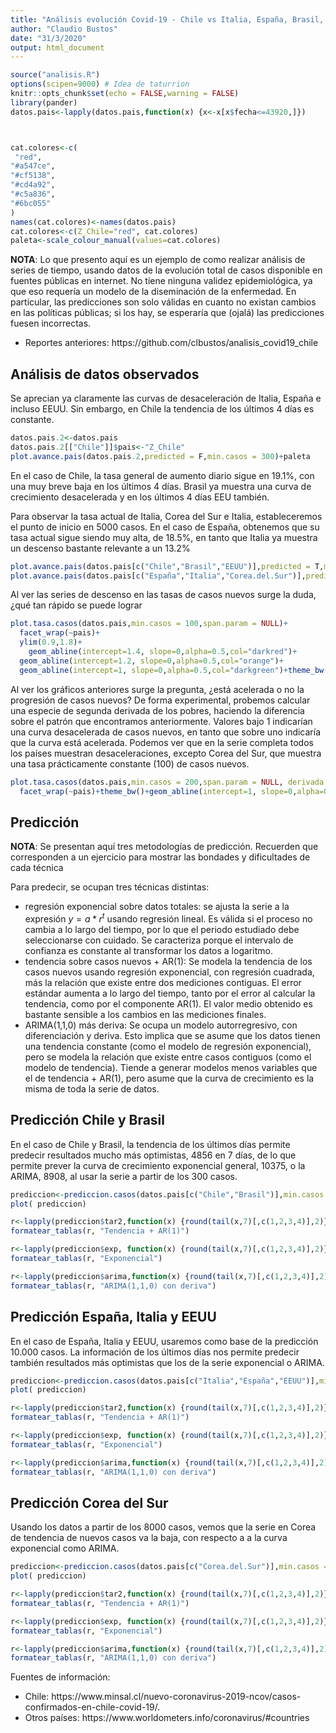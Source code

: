 ```yaml
---
title: "Análisis evolución Covid-19 - Chile vs Italia, España, Brasil, Corea del Sur (31/03/2020)"
author: "Claudio Bustos"
date: "31/3/2020"
output: html_document
---
```


```r
source("analisis.R")
options(scipen=9000) # Idea de taturrion
knitr::opts_chunk$set(echo = FALSE,warning = FALSE)
library(pander)
datos.pais<-lapply(datos.pais,function(x) {x<-x[x$fecha<=43920,]})



cat.colores<-c(
 "red",
"#a547ce",
"#cf5138",
"#cd4a92",
"#c5a836",
"#6bc055"
)
names(cat.colores)<-names(datos.pais)
cat.colores<-c(Z_Chile="red", cat.colores)
paleta<-scale_colour_manual(values=cat.colores)
```

**NOTA**: Lo que presento aquí es un ejemplo de como realizar análisis de series de tiempo, usando datos de la evolución total de casos disponible en fuentes públicas en internet. No tiene ninguna validez epidemiológica, ya que eso requería un modelo de la diseminación de la enfermedad. En particular, las predicciones son solo válidas en cuanto no existan cambios en las políticas públicas; si los hay, se esperaría que (ojalá) las predicciones fuesen incorrectas.

* Reportes anteriores: https://github.com/clbustos/analisis_covid19_chile


## Análisis de datos observados

Se aprecian ya claramente las curvas de desaceleración de Italia, España e incluso EEUU. Sin embargo, en Chile la tendencia de los últimos 4 días es constante.

```r
datos.pais.2<-datos.pais
datos.pais.2[["Chile"]]$pais<-"Z_Chile"
plot.avance.pais(datos.pais.2,predicted = F,min.casos = 300)+paleta
```

En el caso de Chile, la tasa general de aumento diario sigue en 19.1%, con una muy breve baja en los últimos 4 días. Brasil ya muestra una curva de crecimiento desacelerada y en los últimos 4 días EEU también.

Para observar la tasa actual de Italia, Corea del Sur e Italia, estableceremos el punto de inicio en 5000 casos. En el caso de España, obtenemos que su tasa actual sigue siendo muy alta, de 18.5%, en tanto que Italia ya muestra un descenso bastante relevante a un 13.2%


```r
plot.avance.pais(datos.pais[c("Chile","Brasil","EEUU")],predicted = T,min.casos = 300, span.param = NULL)+facet_wrap(~pais)+paleta
plot.avance.pais(datos.pais[c("España","Italia","Corea.del.Sur")],predicted = T,min.casos = 5000, span.param = NULL)+facet_wrap(~pais)+paleta
```

Al ver las series de descenso en las tasas de casos nuevos surge la duda, ¿qué tan rápido se puede lograr

```r
plot.tasa.casos(datos.pais,min.casos = 100,span.param = NULL)+
  facet_wrap(~pais)+
  ylim(0.9,1.8)+
    geom_abline(intercept=1.4, slope=0,alpha=0.5,col="darkred")+
  geom_abline(intercept=1.2, slope=0,alpha=0.5,col="orange")+
  geom_abline(intercept=1, slope=0,alpha=0.5,col="darkgreen")+theme_bw()+paleta
```

Al ver los gráficos anteriores surge la pregunta, ¿está acelerada o no la progresión de casos nuevos? De forma experimental, probemos calcular una especie de segunda derivada de los pobres, haciendo la diferencia sobre el patrón que encontramos anteriormente. Valores bajo 1 indicarían una curva desacelerada de casos nuevos, en tanto que sobre uno indicaría que  la curva está acelerada. Podemos ver que en la serie completa todos los países muestran desaceleraciones, excepto Corea del Sur, que muestra una tasa prácticamente constante (100) de casos nuevos.
```r
plot.tasa.casos(datos.pais,min.casos = 200,span.param = NULL, derivada.2 = TRUE)+
  facet_wrap(~pais)+theme_bw()+geom_abline(intercept=1, slope=0,alpha=0.5,col="darkgreen")+paleta
```
## Predicción

**NOTA**: Se presentan aquí tres metodologías de predicción. Recuerden que corresponden a un ejercicio para mostrar las bondades y dificultades de cada técnica

Para predecir, se ocupan tres técnicas distintas:

* regresión exponencial sobre datos totales: se ajusta la serie a la expresión $y=a * r^t$ usando regresión lineal. Es válida si el proceso no cambia a lo largo del tiempo, por lo que el periodo estudiado debe seleccionarse con cuidado. Se caracteriza porque el intervalo de confianza es constante al transformar los datos a logaritmo. 
* tendencia sobre casos nuevos + AR(1): Se modela la tendencia de los casos nuevos usando regresión exponencial, con regresión cuadrada, más la relación que existe entre dos mediciones contiguas. El error estándar aumenta a lo largo del tiempo, tanto por el error al calcular la tendencia, como por el componente AR(1). El valor medio obtenido es bastante sensible a los cambios en las mediciones finales.
* ARIMA(1,1,0) más deriva: Se ocupa un modelo autorregresivo, con diferenciación y deriva. Esto implica que se asume que los datos tienen una tendencia constante (como el modelo de regresión exponencial), pero se modela la relación que existe entre casos contiguos (como el modelo de tendencia). Tiende a generar modelos menos variables que el de tendencia + AR(1), pero asume que la curva de crecimiento es la misma de toda la serie de datos.

## Predicción Chile y Brasil

En el caso de Chile y Brasil, la tendencia de los últimos días permite predecir resultados mucho más optimistas, 4856 en 7 días, de lo que permite prever la curva de crecimiento exponencial general, 10375, o la ARIMA, 8908, al usar la serie a partir de los 300 casos. 
```r
prediccion<-prediccion.casos(datos.pais[c("Chile","Brasil")],min.casos = 300)
plot( prediccion)
```



```r
r<-lapply(prediccion$tar2,function(x) {round(tail(x,7)[,c(1,2,3,4)],2)})
formatear_tablas(r, "Tendencia + AR(1)")
```

```r
r<-lapply(prediccion$exp, function(x) {round(tail(x,7)[,c(1,2,3,4)],2)})
formatear_tablas(r, "Exponencial")
```

```r
r<-lapply(prediccion$arima,function(x) {round(tail(x,7)[,c(1,2,3,4)],2)})
formatear_tablas(r, "ARIMA(1,1,0) con deriva")
```


## Predicción España, Italia y EEUU
 En el caso de España, Italia y EEUU, usaremos como base de la predicción 10.000 casos. La información de los últimos días nos permite predecir también resultados más optimistas que los de la serie exponencial o ARIMA.


```r
prediccion<-prediccion.casos(datos.pais[c("Italia","España","EEUU")],min.casos = 10000)
plot( prediccion)
```

```r
r<-lapply(prediccion$tar2,function(x) {round(tail(x,7)[,c(1,2,3,4)],2)})
formatear_tablas(r, "Tendencia + AR(1)")
```

```r
r<-lapply(prediccion$exp, function(x) {round(tail(x,7)[,c(1,2,3,4)],2)})
formatear_tablas(r, "Exponencial")
```


```r
r<-lapply(prediccion$arima,function(x) {round(tail(x,7)[,c(1,2,3,4)],2)})
formatear_tablas(r, "ARIMA(1,1,0) con deriva")
```

## Predicción Corea del Sur


Usando los datos a partir de los 8000 casos, vemos que la serie en Corea de tendencia de nuevos casos va la baja, con respecto a a la curva exponencial como ARIMA.


```r
prediccion<-prediccion.casos(datos.pais[c("Corea.del.Sur")],min.casos = 8000)
plot( prediccion)
```

```r
r<-lapply(prediccion$tar2,function(x) {round(tail(x,7)[,c(1,2,3,4)],2)})
formatear_tablas(r, "Tendencia + AR(1)")
```

```r
r<-lapply(prediccion$exp, function(x) {round(tail(x,7)[,c(1,2,3,4)],2)})
formatear_tablas(r, "Exponencial")
```


```r
r<-lapply(prediccion$arima,function(x) {round(tail(x,7)[,c(1,2,3,4)],2)})
formatear_tablas(r, "ARIMA(1,1,0) con deriva")
```

Fuentes de información:

* Chile: https://www.minsal.cl/nuevo-coronavirus-2019-ncov/casos-confirmados-en-chile-covid-19/.
* Otros países: https://www.worldometers.info/coronavirus/#countries
